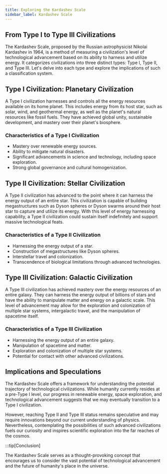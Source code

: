 ```yaml
---
title: Exploring the Kardashev Scale
sidebar_label: Kardashev Scale
---
```


## From Type I to Type III Civilizations

The Kardashev Scale, proposed by the Russian astrophysicist Nikolai Kardashev in 1964, is a method of measuring a civilization's level of technological advancement based on its ability to harness and utilize energy. It categorizes civilizations into three distinct types: Type I, Type II, and Type III. Let's delve into each type and explore the implications of such a classification system.

## Type I Civilization: Planetary Civilization

A Type I civilization harnesses and controls all the energy resources available on its home planet. This includes energy from its host star, such as solar, wind, and geothermal energy, as well as the planet's natural resources like fossil fuels. They have achieved global unity, sustainable development, and mastery over their planet's biosphere.

### Characteristics of a Type I Civilization

- Mastery over renewable energy sources.
- Ability to mitigate natural disasters.
- Significant advancements in science and technology, including space exploration.
- Strong global governance and cultural homogenization.

## Type II Civilization: Stellar Civilization

A Type II civilization has advanced to the point where it can harness the energy output of an entire star. This civilization is capable of building megastructures such as Dyson spheres or Dyson swarms around their host star to capture and utilize its energy. With this level of energy harnessing capability, a Type II civilization could sustain itself indefinitely and support massive technological feats.

### Characteristics of a Type II Civilization

- Harnessing the energy output of a star.
- Construction of megastructures like Dyson spheres.
- Interstellar travel and colonization.
- Transcendence of biological limitations through advanced technologies.

## Type III Civilization: Galactic Civilization

A Type III civilization has achieved mastery over the energy resources of an entire galaxy. They can harness the energy output of billions of stars and have the ability to manipulate matter and energy on a galactic scale. This level of advancement may allow for the exploration and colonization of multiple star systems, intergalactic travel, and the manipulation of spacetime itself.

### Characteristics of a Type III Civilization

- Harnessing the energy output of an entire galaxy.
- Manipulation of spacetime and matter.
- Exploration and colonization of multiple star systems.
- Potential for contact with other advanced civilizations.

## Implications and Speculations

The Kardashev Scale offers a framework for understanding the potential trajectory of technological civilizations. While humanity currently resides at a pre-Type I level, our progress in renewable energy, space exploration, and technological advancement suggests that we may eventually transition to a Type I civilization.

However, reaching Type II and Type III status remains speculative and may require innovations beyond our current understanding of physics. Nevertheless, contemplating the possibilities of such advanced civilizations fuels our curiosity and inspires scientific exploration into the far reaches of the cosmos.

:::tip[Conclusion]

The Kardashev Scale serves as a thought-provoking concept that encourages us to consider the vast potential of technological advancement and the future of humanity's place in the universe.

